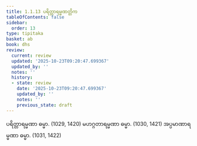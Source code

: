 ```yaml
---
title: 1.1.13 ပရိတ္တာရမ္မဏတ္တိက
tableOfContents: false
sidebar:
  order: 13
type: tipitaka
basket: ab
book: dhs
review:
  current: review
  updated: '2025-10-23T09:20:47.699367'
  updated_by: ''
  notes: ''
  history:
  - state: review
    date: '2025-10-23T09:20:47.699367'
    updated_by: ''
    notes: ''
    previous_state: draft
---
```



<ReviewStatus review={frontmatter.review} showDetails={true} />

<HypothesisAnnotation frontmatter={frontmatter} />

<DynamicBreadcrumb />

<Division number="13" book="dhs" e="ch" v="29" p="2">

<Paragraph number="38" book="dhs">
ပရိတ္တာရမ္မဏာ ဓမ္မာ. (<Emphasis>1029, 1420</Emphasis>)
</Paragraph>

<Paragraph number="39" book="dhs">
မဟဂ္ဂတာရမ္မဏာ ဓမ္မာ. (<Emphasis>1030, 1421</Emphasis>)
</Paragraph>

<Paragraph number="40" book="dhs">
အပ္ပမာဏာရမ္မဏာ ဓမ္မာ. (<Emphasis>1031, 1422</Emphasis>)
</Paragraph>
</Division>